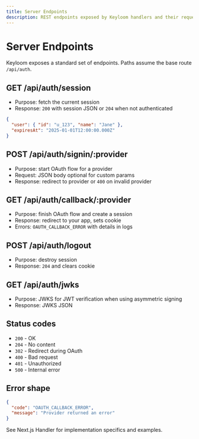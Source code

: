 ```yaml
---
title: Server Endpoints
description: REST endpoints exposed by Keyloom handlers and their request and response formats.
---
```


# Server Endpoints

Keyloom exposes a standard set of endpoints. Paths assume the base route `/api/auth`.

## GET /api/auth/session

- Purpose: fetch the current session
- Response: `200` with session JSON or `204` when not authenticated

```json
{
  "user": { "id": "u_123", "name": "Jane" },
  "expiresAt": "2025-01-01T12:00:00.000Z"
}
```

## POST /api/auth/signin/:provider

- Purpose: start OAuth flow for a provider
- Request: JSON body optional for custom params
- Response: redirect to provider or `400` on invalid provider

## GET /api/auth/callback/:provider

- Purpose: finish OAuth flow and create a session
- Response: redirect to your app, sets cookie
- Errors: `OAUTH_CALLBACK_ERROR` with details in logs

## POST /api/auth/logout

- Purpose: destroy session
- Response: `204` and clears cookie

## GET /api/auth/jwks

- Purpose: JWKS for JWT verification when using asymmetric signing
- Response: JWKS JSON

## Status codes

- `200` - OK
- `204` - No content
- `302` - Redirect during OAuth
- `400` - Bad request
- `401` - Unauthorized
- `500` - Internal error

## Error shape

```json
{
  "code": "OAUTH_CALLBACK_ERROR",
  "message": "Provider returned an error"
}
```

See Next.js Handler for implementation specifics and examples.

